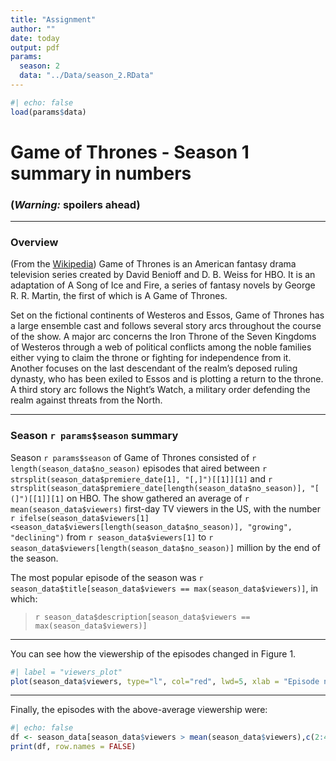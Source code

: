 ```yaml
---
title: "Assignment"
author: ""
date: today
output: pdf
params:
  season: 2
  data: "../Data/season_2.RData"
---
```


```r
#| echo: false
load(params$data)
```

# Game of Thrones - Season 1 summary in numbers

### __(*Warning:* spoilers ahead)__

***

### Overview

(From the [Wikipedia](https://en.wikipedia.org/wiki/Game_of_Thrones#Premise)) Game of Thrones is an American fantasy drama television series created by David Benioff and D. B. Weiss for HBO. It is an adaptation of A Song of Ice and Fire, a series of fantasy novels by George R. R. Martin, the first of which is A Game of Thrones.

Set on the fictional continents of Westeros and Essos, Game of Thrones has a large ensemble cast and follows several story arcs throughout the course of the show. A major arc concerns the Iron Throne of the Seven Kingdoms of Westeros through a web of political conflicts among the noble families either vying to claim the throne or fighting for independence from it. Another focuses on the last descendant of the realm's deposed ruling dynasty, who has been exiled to Essos and is plotting a return to the throne. A third story arc follows the Night's Watch, a military order defending the realm against threats from the North.

***

### Season `r params$season` summary

Season `r params$season` of Game of Thrones consisted of `r length(season_data$no_season)` episodes that aired between `r strsplit(season_data$premiere_date[1], "[,]")[[1]][1]` and `r strsplit(season_data$premiere_date[length(season_data$no_season)], "[ (]")[[1]][1]` on HBO. The show gathered an average of `r mean(season_data$viewers)` first-day TV viewers in the US, with the number `r ifelse(season_data$viewers[1]<season_data$viewers[length(season_data$no_season)], "growing", "declining")` from `r season_data$viewers[1]` to `r season_data$viewers[length(season_data$no_season)]` million by the end of the season.

The most popular episode of the season was `r season_data$title[season_data$viewers == max(season_data$viewers)]`, in which:

> `r season_data$description[season_data$viewers == max(season_data$viewers)]`

***

You can see how the viewership of the episodes changed in Figure 1.

```r
#| label = "viewers_plot"
plot(season_data$viewers, type="l", col="red", lwd=5, xlab = "Episode number", ylab = "1st day TV viewers in the US (millions)")
```

***

Finally, the episodes with the above-average viewership were:
```r
#| echo: false
df <- season_data[season_data$viewers > mean(season_data$viewers),c(2:4)]
print(df, row.names = FALSE)
```
